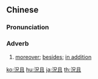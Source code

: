 {{also|况且}}
==Chinese==
{{zh-forms|s=况且}}

===Pronunciation===
{{zh-pron
|m=kuàngqiě
|c=fong3 ce2
|mn=hòng-chhiáⁿ
|cat=adv
}}

===Adverb===
{{zh-adv}}

# {{lb|zh|Intermediate Mandarin}} [[moreover]]; [[besides]]; [[in addition]]

[[ko:況且]]
[[hu:況且]]
[[ja:況且]]
[[th:況且]]